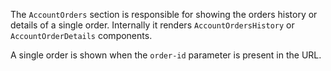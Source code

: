 The `AccountOrders` section is responsible for showing the orders history or details of a single order. Internally it renders `AccountOrdersHistory` or `AccountOrderDetails` components.

A single order is shown when the `order-id` parameter is present in the URL.
